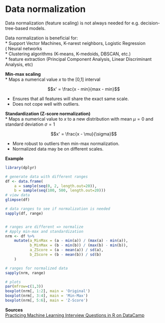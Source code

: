 # Data normalization

Data normalization (feature scaling) is not always needed for e.g. decision-tree-based models.  

Data normalization is beneficial for:  
* Support Vector Machines, K-narest neighbors, Logistic Regression  
( Neural networks  
* Clustering algorithms (K-means, K-medoids, DBSCAN, etc.)  
* feature extraction (Principal Component Analysis, Linear Discriminant Analysis, etc)  

**Min-max scaling**  
* Maps a numerical value $x$ to the [0,1] interval  

$$x' = \frac{x - min}{max - min}$$

* Ensures that all features will share the exact same scale.  
* Does not cope well with outliers.  

**Standardization (Z-score normalization)**  
* Maps a numerical value to $x$ to a new distribution with mean $\mu = 0$ and standard deviation $\sigma = 1$  

$$x' = \frac{x - \mu}{\sigma}$$

* More robust to outliers then min-max normalization.  
* Normalized data may be on different scales.  

**Example**  
```r
library(dplyr)

# generate data with different ranges
df <- data.frame(
    a = sample(seq(0, 2, length.out=20)),
    b = sample(seq(100, 500, length.out=20)))
# view data
glimpse(df)

# data ranges to see if normalization is needed
sapply(df, range)


# ranges are different => normalize
# Apply min-max and standardization
nrm <- df %>% 
    mutate(a_MinMax = (a - min(a)) / (max(a) - min(a)), 
           b_MinMax = (b - min(b)) / (max(b) - min(b)),
           a_ZScore = (a - mean(a)) / sd(a),
           b_ZScore = (b - mean(b)) / sd(b)
    )

# ranges for normalized data
sapply(nrm, range)

# plots
par(mfrow=c(1,3))
boxplot(nrm[, 1:2], main = 'Original')
boxplot(nrm[, 3:4], main = 'Min-Max')
boxplot(nrm[, 5:6], main = 'Z-Score')
```

**Sources**  
[Practicing Machine Learning Interview Questions in R on DataCamp](https://learn.datacamp.com/courses/practicing-machine-learning-interview-questions-in-r)  
